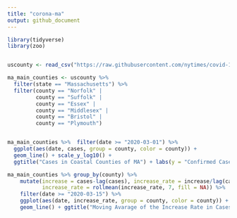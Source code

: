 ```yaml
---
title: "corona-ma"
output: github_document
---
```


```r


library(tidyverse)
library(zoo)


uscounty <- read_csv("https://raw.githubusercontent.com/nytimes/covid-19-data/master/us-counties.csv")

ma_main_counties <- uscounty %>%
  filter(state == "Massachusetts") %>%
  filter(county == "Norfolk" |
         county == "Suffolk" | 
         county == "Essex" |
         county == "Middlesex" |
         county == "Bristol" |
         county == "Plymouth")


ma_main_counties %>%  filter(date >= "2020-03-01") %>%
  ggplot(aes(date, cases, group = county, color = county)) +
  geom_line() + scale_y_log10() +
  ggtitle("Cases in Coastal Counties of MA") + labs(y = "Confirmed Cases")

ma_main_counties %>% group_by(county) %>%
    mutate(increase = cases-lag(cases), increase_rate = increase/lag(cases),
           increase_rate = rollmean(increase_rate, 7, fill = NA)) %>%
    filter(date >= "2020-03-15") %>% 
    ggplot(aes(date, increase_rate, group = county, color = county)) +
    geom_line() + ggtitle("Moving Avarage of the Increase Rate in Cases (Coastal Counties of MA)")
```

